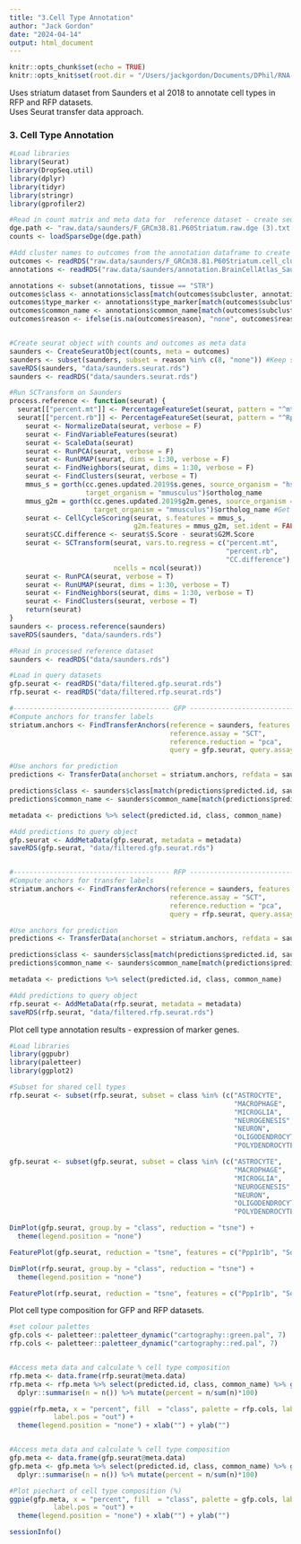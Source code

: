 ```yaml
---
title: "3.Cell Type Annotation"
author: "Jack Gordon"
date: "2024-04-14"
output: html_document
---
```


```r
knitr::opts_chunk$set(echo = TRUE)
knitr::opts_knit$set(root.dir = "/Users/jackgordon/Documents/DPhil/RNA-Sequencing/P10-seq")
```

Uses striatum dataset from Saunders et al 2018 to annotate cell types in RFP and RFP datasets.\
Uses Seurat transfer data approach. 

### 3. Cell Type Annotation
```r

#Load libraries
library(Seurat)
library(DropSeq.util)
library(dplyr)
library(tidyr)
library(stringr)
library(gprofiler2)

#Read in count matrix and meta data for  reference dataset - create seurat object and save
dge.path <- "raw.data/saunders/F_GRCm38.81.P60Striatum.raw.dge (3).txt.gz"
counts <- loadSparseDge(dge.path) 

#Add cluster names to outcomes from the annotation dataframe to create metadata for seurat object
outcomes <- readRDS("raw.data/saunders/F_GRCm38.81.P60Striatum.cell_cluster_outcomes (2).RDS")
annotations <- readRDS("raw.data/saunders/annotation.BrainCellAtlas_Saunders_version_2018.04.01 (1).RDS")

annotations <- subset(annotations, tissue == "STR")
outcomes$class <- annotations$class[match(outcomes$subcluster, annotations$subcluster)]
outcomes$type_marker <- annotations$type_marker[match(outcomes$subcluster, annotations$subcluster)]
outcomes$common_name <- annotations$common_name[match(outcomes$subcluster, annotations$subcluster)]
outcomes$reason <- ifelse(is.na(outcomes$reason), "none", outcomes$reason)


#Create seurat object with counts and outcomes as meta data
saunders <- CreateSeuratObject(counts, meta = outcomes)
saunders <- subset(saunders, subset = reason %in% c(8, "none")) #Keep small cells and good quality cells
saveRDS(saunders, "data/saunders.seurat.rds")
saunders <- readRDS("data/saunders.seurat.rds")

#Run SCTransform on Saunders
process.reference <- function(seurat) {
  seurat[["percent.mt"]] <- PercentageFeatureSet(seurat, pattern = "^mt-")
  seurat[["percent.rb"]] <- PercentageFeatureSet(seurat, pattern = "^Rp[ls]")
    seurat <- NormalizeData(seurat, verbose = F)
    seurat <- FindVariableFeatures(seurat)
    seurat <- ScaleData(seurat)
    seurat <- RunPCA(seurat, verbose = F)
    seurat <- RunUMAP(seurat, dims = 1:30, verbose = F)
    seurat <- FindNeighbors(seurat, dims = 1:30, verbose = F)
    seurat <- FindClusters(seurat, verbose = T)
    mmus_s = gorth(cc.genes.updated.2019$s.genes, source_organism = "hsapiens", 
                   target_organism = "mmusculus")$ortholog_name
    mmus_g2m = gorth(cc.genes.updated.2019$g2m.genes, source_organism = "hsapiens", 
                     target_organism = "mmusculus")$ortholog_name #Get mouse cell cyle genes
    seurat <- CellCycleScoring(seurat, s.features = mmus_s, 
                               g2m.features = mmus_g2m, set.ident = FALSE)
    seurat$CC.difference <- seurat$S.Score - seurat$G2M.Score
    seurat <- SCTransform(seurat, vars.to.regress = c("percent.mt", 
                                                      "percent.rb", 
                                                      "CC.difference"),
                          ncells = ncol(seurat))
    seurat <- RunPCA(seurat, verbose = T)
    seurat <- RunUMAP(seurat, dims = 1:30, verbose = T)
    seurat <- FindNeighbors(seurat, dims = 1:30, verbose = T)
    seurat <- FindClusters(seurat, verbose = T)
    return(seurat)
}
saunders <- process.reference(saunders)
saveRDS(saunders, "data/saunders.rds")

#Read in processed reference dataset
saunders <- readRDS("data/saunders.rds")

#Load in query datasets
gfp.seurat <- readRDS("data/filtered.gfp.seurat.rds")
rfp.seurat <- readRDS("data/filtered.rfp.seurat.rds")

#--------------------------------------- GFP ----------------------------------------------
#Compute anchors for transfer labels
striatum.anchors <- FindTransferAnchors(reference = saunders, features = rownames(saunders),
                                        reference.assay = "SCT", 
                                        reference.reduction = "pca",
                                        query = gfp.seurat, query.assay = "SCT")

#Use anchors for prediction
predictions <- TransferData(anchorset = striatum.anchors, refdata = saunders$type_marker)

predictions$class <- saunders$class[match(predictions$predicted.id, saunders$type_marker)]
predictions$common_name <- saunders$common_name[match(predictions$predicted.id, saunders$type_marker)]

metadata <- predictions %>% select(predicted.id, class, common_name)

#Add predictions to query object
gfp.seurat <- AddMetaData(gfp.seurat, metadata = metadata)
saveRDS(gfp.seurat, "data/filtered.gfp.seurat.rds")


#--------------------------------------- RFP ----------------------------------------------
#Compute anchors for transfer labels
striatum.anchors <- FindTransferAnchors(reference = saunders, features = rownames(saunders),
                                        reference.assay = "SCT", 
                                        reference.reduction = "pca",
                                        query = rfp.seurat, query.assay = "SCT")

#Use anchors for prediction
predictions <- TransferData(anchorset = striatum.anchors, refdata = saunders$type_marker)

predictions$class <- saunders$class[match(predictions$predicted.id, saunders$type_marker)]
predictions$common_name <- saunders$common_name[match(predictions$predicted.id, saunders$type_marker)]

metadata <- predictions %>% select(predicted.id, class, common_name)

#Add predictions to query object
rfp.seurat <- AddMetaData(rfp.seurat, metadata = metadata)
saveRDS(rfp.seurat, "data/filtered.rfp.seurat.rds")

```

Plot cell type annotation results - expression of marker genes.

```r
#Load libraries
library(ggpubr)
library(paletteer)
library(ggplot2)

#Subset for shared cell types
rfp.seurat <- subset(rfp.seurat, subset = class %in% (c("ASTROCYTE", 
                                                        "MACROPHAGE", 
                                                        "MICROGLIA",
                                                        "NEUROGENESIS",
                                                        "NEURON",
                                                        "OLIGODENDROCYTE", 
                                                        "POLYDENDROCYTE")))

gfp.seurat <- subset(gfp.seurat, subset = class %in% (c("ASTROCYTE", 
                                                        "MACROPHAGE", 
                                                        "MICROGLIA",
                                                        "NEUROGENESIS",
                                                        "NEURON",
                                                        "OLIGODENDROCYTE", 
                                                        "POLYDENDROCYTE")))

DimPlot(gfp.seurat, group.by = "class", reduction = "tsne") + 
  theme(legend.position = "none")

FeaturePlot(gfp.seurat, reduction = "tsne", features = c("Ppp1r1b", "Sox4", "Gfap", "Olig1"))

DimPlot(rfp.seurat, group.by = "class", reduction = "tsne") + 
  theme(legend.position = "none")

FeaturePlot(rfp.seurat, reduction = "tsne", features = c("Ppp1r1b", "Sox4", "Gfap", "Olig1"))
```

Plot cell type composition for GFP and RFP datasets.

```r
#set colour palettes
gfp.cols <- paletteer::paletteer_dynamic("cartography::green.pal", 7)
rfp.cols <- paletteer::paletteer_dynamic("cartography::red.pal", 7)


#Access meta data and calculate % cell type composition
rfp.meta <- data.frame(rfp.seurat@meta.data)
rfp.meta <- rfp.meta %>% select(predicted.id, class, common_name) %>% group_by(class) %>%
  dplyr::summarise(n = n()) %>% mutate(percent = n/sum(n)*100)

ggpie(rfp.meta, x = "percent", fill  = "class", palette = rfp.cols, label = "class", 
           label.pos = "out") + 
  theme(legend.position = "none") + xlab("") + ylab("")


#Access meta data and calculate % cell type composition
gfp.meta <- data.frame(gfp.seurat@meta.data)
gfp.meta <- gfp.meta %>% select(predicted.id, class, common_name) %>% group_by(class) %>%
  dplyr::summarise(n = n()) %>% mutate(percent = n/sum(n)*100)

#Plot piechart of cell type composition (%)
ggpie(gfp.meta, x = "percent", fill  = "class", palette = gfp.cols, label = "class", 
           label.pos = "out") +
  theme(legend.position = "none") + xlab("") + ylab("") 
```

```r
sessionInfo()
```
